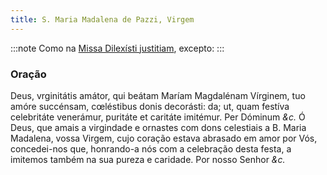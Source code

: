 ```yaml
---
title: S. Maria Madalena de Pazzi, Virgem
---
```


:::note
Como na [Missa Dilexísti justitiam](../comum/20virgemnaomartir1), excepto:
:::

### Oração

<div class="grid grid-cols-2 gap-5">
  <span class="text-justify">
    Deus, vrginitátis amátor, qui beátam Maríam Magdalénam Vírginem, tuo amóre
    succénsam, cœléstibus donis decorásti: da; ut, quam festíva celebritáte
    venerámur, puritáte et caritáte imitémur. Per Dóminum <em>&c.</em>
  </span>
  <span class="text-justify">
    Ó Deus, que amais a virgindade e ornastes com dons celestiais a B. Maria
    Madalena, vossa Virgem, cujo coração estava abrasado em amor por Vós,
    concedei-nos que, honrando-a nós com a celebração desta festa, a imitemos
    também na sua pureza e caridade. Por nosso Senhor <em>&c.</em>
  </span>
</div>
